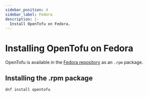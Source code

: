 ```yaml
---
sidebar_position: 4
sidebar_label: Fedora
description: |-
  Install OpenTofu on Fedora.
---
```



# Installing OpenTofu on Fedora

OpenTofu is available in the [Fedora repository](https://src.fedoraproject.org/rpms/opentofu) as an `.rpm` package.

## Installing the .rpm package

```bash
dnf install opentofu
```
